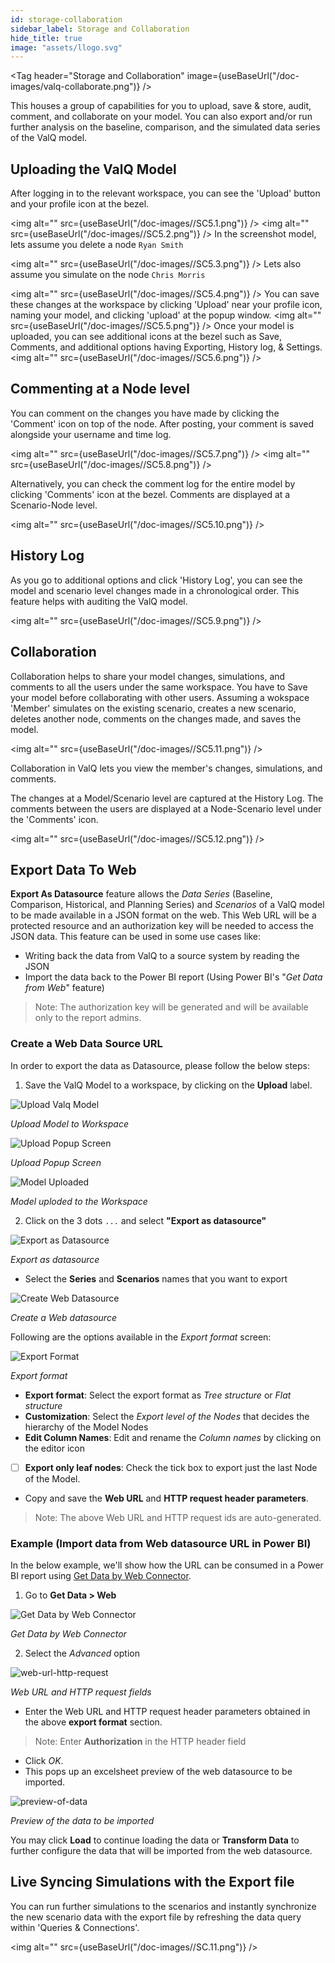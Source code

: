 ```yaml
---
id: storage-collaboration
sidebar_label: Storage and Collaboration
hide_title: true
image: "assets/llogo.svg"
---
```



<Tag
  header="Storage and Collaboration"
  image={useBaseUrl("/doc-images/valq-collaborate.png")}
/>

This houses a group of capabilities for you to upload, save & store, audit, comment,
and collaborate on your model. You can also export and/or run further analysis on
the baseline, comparison, and the simulated data series of the ValQ model.

## Uploading the ValQ Model

After logging in to the relevant workspace, you can see the 'Upload'
button and your profile icon at the bezel.

<img alt="" src={useBaseUrl("/doc-images//SC5.1.png")} />
<img alt="" src={useBaseUrl("/doc-images//SC5.2.png")} />
In the screenshot model, lets assume you delete a node `Ryan Smith`

<img alt="" src={useBaseUrl("/doc-images//SC5.3.png")} />
Lets also assume you simulate on the node `Chris Morris`

<img alt="" src={useBaseUrl("/doc-images//SC5.4.png")} />
You can save these changes at the workspace by clicking 'Upload' near your profile
icon, naming your model, and clicking 'upload' at the popup window.
<img alt="" src={useBaseUrl("/doc-images//SC5.5.png")} />
Once your model is uploaded, you can see additional icons at the bezel such as Save,
Comments, and additional options having Exporting, History log, & Settings.
<img alt="" src={useBaseUrl("/doc-images//SC5.6.png")} />

## Commenting at a Node level

You can comment on the changes you have made by clicking the 'Comment'
icon on top of the node. After posting, your comment is saved alongside
your username and time log.

<img alt="" src={useBaseUrl("/doc-images//SC5.7.png")} />
<img alt="" src={useBaseUrl("/doc-images//SC5.8.png")} />

Alternatively, you can check the comment log for the entire model by
clicking 'Comments' icon at the bezel. Comments are displayed at a
Scenario-Node level.

<img alt="" src={useBaseUrl("/doc-images//SC5.10.png")} />

## History Log

As you go to additional options and click 'History Log', you can see the
model and scenario level changes made in a chronological order. This
feature helps with auditing the ValQ model.

<img alt="" src={useBaseUrl("/doc-images//SC5.9.png")} />

## Collaboration

Collaboration helps to share your model changes, simulations, and comments to all the users under the same workspace.
You have to Save your model before collaborating with other users.
Assuming a wokspace 'Member' simulates on the existing scenario, creates a new scenario, deletes
another node, comments on the changes made, and saves the model.

<img alt="" src={useBaseUrl("/doc-images//SC5.11.png")} />

Collaboration in ValQ lets you view the member's changes, simulations, and comments.

The changes at a Model/Scenario level are captured at the History Log.
The comments between the users are displayed at a Node-Scenario level
under the 'Comments' icon.

<img alt="" src={useBaseUrl("/doc-images//SC5.12.png")} />

## Export Data To Web

**Export As Datasource** feature allows the _Data Series_ (Baseline, Comparison, Historical, and Planning Series) and _Scenarios_ of a ValQ model to be made available in a JSON format on the web. This Web URL will be a protected resource and an authorization key will be needed to access the JSON data. This feature can be used in some use cases like:

- Writing back the data from ValQ to a source system by reading the JSON
- Import the data back to the Power BI report (Using Power BI's "_Get Data from Web_" feature)

> Note: The authorization key will be generated and will be available only to the report admins.

### Create a Web Data Source URL

In order to export the data as Datasource, please follow the below steps:

1. Save the ValQ Model to a workspace, by clicking on the **Upload** label.

<div style={{ textAlign: "center" }}>
  <Zoom>
    <img
      alt="Upload Valq Model"
      src={useBaseUrl("/doc-images/web-datasource/upload-model.png")}
    />
  </Zoom>
</div>

_Upload Model to Workspace_

<div style={{ textAlign: "center" }}>
  <Zoom>
    <img
      alt="Upload Popup Screen"
      src={useBaseUrl("/doc-images/web-datasource/upload-popup.png")}
    />
  </Zoom>
</div>

_Upload Popup Screen_

<div style={{ textAlign: "center" }}>
  <Zoom>
    <img
      alt="Model Uploaded"
      src={useBaseUrl("/doc-images/web-datasource/model-uploaded.png")}
    />
  </Zoom>
</div>

_Model uploded to the Workspace_

2. Click on the 3 dots `...` and select **"Export as datasource"**

<div style={{ textAlign: "center" }}>
  <Zoom>
    <img
      alt="Export as Datasource"
      src={useBaseUrl("/doc-images/web-datasource/export-as-datasource.png")}
    />
  </Zoom>
</div>

_Export as datasource_

- Select the **Series** and **Scenarios** names that you want to export

<div style={{ textAlign: "center" }}>
  <Zoom>
    <img
      alt="Create Web Datasource"
      src={useBaseUrl("/doc-images/web-datasource/create-web-datasource.png")}
    />
  </Zoom>
</div>

_Create a Web datasource_

Following are the options available in the *Export format* screen:

<div style={{ textAlign: "center" }}>
  <Zoom>
    <img
      alt="Export Format"
      src={useBaseUrl("/doc-images/web-datasource/export-format.png")}
    />
  </Zoom>
</div>

_Export format_

- **Export format**: Select the export format as *Tree structure* or *Flat structure*
- **Customization**: Select the *Export level of the Nodes* that decides the hierarchy of the Model Nodes
- **Edit Column Names**: Edit and rename the *Column names* by clicking on the editor icon
- [ ] **Export only leaf nodes**: Check the tick box to export just the last Node of the Model.
- Copy and save the **Web URL** and **HTTP request header parameters**.

> Note: The above Web URL and HTTP request ids are auto-generated.

### Example (Import data from Web datasource URL in Power BI)

In the below example, we'll show how the URL can be consumed in a Power BI report using [Get Data by Web Connector](https://docs.microsoft.com/en-us/power-bi/connect-data/desktop-connect-to-web-by-example).

1. Go to **Get Data > Web**

<div style={{ textAlign: "center" }}>
  <Zoom>
    <img
      alt="Get Data by Web Connector"
      src={useBaseUrl("/doc-images/web-datasource/get-data-web.png")}
    />
  </Zoom>
</div>

_Get Data by Web Connector_

2. Select the *Advanced* option

<div style={{ textAlign: "center" }}>
  <Zoom>
    <img
      alt="web-url-http-request"
      src={useBaseUrl("/doc-images/web-datasource/web-url-http-request.png")}
    />
  </Zoom>
</div>

_Web URL and HTTP request fields_

- Enter the Web URL and HTTP request header parameters obtained in the above **export format** section.

> Note: Enter **Authorization** in the HTTP header field

- Click *OK*.
- This pops up an excelsheet preview of the web datasource to be imported.

<div style={{ textAlign: "center" }}>
  <Zoom>
    <img
      alt="preview-of-data"
      src={useBaseUrl("/doc-images/web-datasource/preview-of-data.png")}
    />
  </Zoom>
</div>

_Preview of the data to be imported_

You may click **Load** to continue loading the data or **Transform Data** to further configure the data that will be imported from the web datasource.

## Live Syncing Simulations with the Export file

You can run further simulations to the scenarios and instantly synchronize the new scenario data with
the export file by refreshing the data query within 'Queries &
Connections'.

<img alt="" src={useBaseUrl("/doc-images//SC.11.png")} />
